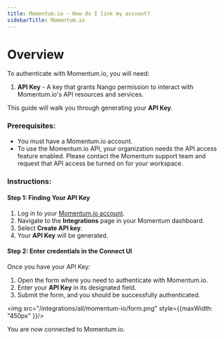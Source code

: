 ```yaml
---
title: Momentum.io - How do I link my account?
sidebarTitle: Momentum.io
---
```


# Overview

To authenticate with Momentum.io, you will need:
1. **API Key** - A key that grants Nango permission to interact with Momentum.io's API resources and services.

This guide will walk you through generating your **API Key**.

### Prerequisites:

- You must have a Momentum.io account.
- To use the Momentum.io API, your organization needs the API access feature enabled. Please contact the Momentum support team and request that API access be turned on for your workspace.

### Instructions:

#### Step 1: Finding Your API Key
1. Log in to your [Momentum.io account](https://app.momentum.io/).
2. Navigate to the **Integrations** page in your Momentum dashboard.
3. Select **Create API key**.
4. Your **API Key** will be generated.

#### Step 2: Enter credentials in the Connect UI

Once you have your API Key:
1. Open the form where you need to authenticate with Momentum.io.
2. Enter your **API Key** in its designated field.
3. Submit the form, and you should be successfully authenticated.


<img src="/integrations/all/momentum-io/form.png" style={{maxWidth: "450px" }}/>

You are now connected to Momentum.io.